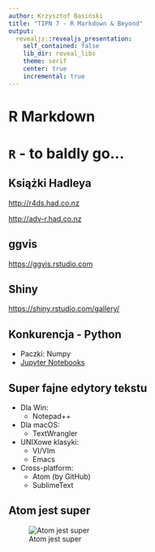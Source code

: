 ---
author: Krzysztof Basiński
title: "TIPN 7 - R Markdown & Beyond"
output:
  revealjs::revealjs_presentation:
    self_contained: false
    lib_dir: reveal_libs
    theme: serif
    center: true
    incremental: true
---

# R Markdown



# `R` - to baldly go...

## Książki Hadleya

<http://r4ds.had.co.nz>

<http://adv-r.had.co.nz>

## ggvis
<https://ggvis.rstudio.com>

## Shiny
<https://shiny.rstudio.com/gallery/>

## Konkurencja - Python
- Paczki: Numpy
- [Jupyter Notebooks](http://jupyter.org/)

## Super fajne edytory tekstu
- Dla Win:
    + Notepad++
- Dla macOS:
    + TextWrangler
- UNIXowe klasyki:
    + VI/VIm
    + Emacs
- Cross-platform:
    + Atom (by GitHub)
    + SublimeText
    
## Atom jest super
![Atom jest super](img/ql_atom.PNG)